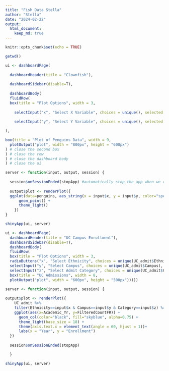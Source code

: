 ```yaml
---
title: "Fish Data Stella"
author: "Stella"
date: "2024-02-22"
output: 
  html_document: 
    keep_md: true
---
```


```r
knitr::opts_chunk$set(echo = TRUE)
```

```r
getwd()
```

```r
ui <- dashboardPage(
  
  dashboardHeader(title = "Clownfish"),
  
  dashboardSidebar(disable=T),
  
  dashboardBody(
  fluidRow(
  box(title = "Plot Options", width = 3,
    
    selectInput("x", "Select X Variable", choices = unique(), selected = ""),
  
    selectInput("y", "Select Y Variable", choices = unique(), selected = ""),

), 

box(title = "Plot of Penguins Data", width = 9,
  plotOutput("plot", width = "800px", height = "600px")
) # close the second box
) # close the row
) # close the dashboard body
) # close the ui

server <- function(input, output, session) {
  
  session$onSessionEnded(stopApp) #automatically stop the app when we close it
  
  output$plot <- renderPlot({
  ggplot(data=penguins, aes_string(x = input$x, y = input$y, color="species")) + 
      geom_point() + 
      theme_light()
    })
}

shinyApp(ui, server)
```

```r
ui <- dashboardPage(
  dashboardHeader(title = "UC Campus Enrollment"),
  dashboardSidebar(disable=T),
  dashboardBody(
  fluidRow(
  box(title = "Plot Options", width = 3,
  radioButtons("x", "Select Ethnicity", choices = unique(UC_admit$Ethnicity), selected = "International"),
  selectInput("y", "Select Campus", choices = unique(UC_admit$Campus), selected = "Davis"),
  selectInput("z", "Select Admit Category", choices = unique(UC_admit$Category), selected = "Applicants")), 
  box(title = "UC Admissions", width = 8,
  plotOutput("plot", width = "600px", height = "500px")))))

server <- function(input, output, session) { 
  
output$plot <- renderPlot({
    UC_admit %>% 
    filter(Ethnicity==input$x & Campus==input$y & Category==input$z) %>% 
    ggplot(aes(x=Academic_Yr, y=FilteredCountFR)) + 
      geom_col(color="black", fill="skyblue", alpha=0.75) +
      theme_light(base_size = 18) +
      theme(axis.text.x = element_text(angle = 60, hjust = 1))+
      labs(x = "Year", y = "Enrollment")
  })
  
  session$onSessionEnded(stopApp)

  }

shinyApp(ui, server)
```

